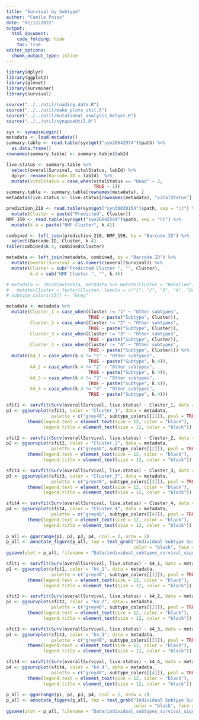 ```yaml
---
title: "Survival by Subtype"
author: "Camilo Posso"
date: "07/12/2022"
output: 
  html_document:
    code_folding: hide
    toc: true
editor_options: 
  chunk_output_type: inline
---
```





```r
library(dplyr)
library(ggplot2)
library(glmnet)
library(survminer)
library(survival)

source("../../util/loading_data.R")
source("../../util/make_plots_util.R")
source("../../util/mutational_analysis_helper.R")
source("../../util/synapseUtil.R")

syn <- synapseLogin()
metadata <- load.metadata()
summary.table <- read.table(syn$get("syn26642974")$path) %>%
  as.data.frame()
rownames(summary.table) <- summary.table$labId

live.status <- summary.table %>%
  select(overallSurvival, vitalStatus, labId) %>%
  dplyr::rename(Barcode.ID = labId)  %>%
  mutate(vitalStatus = case_when(vitalStatus == "Dead" ~ 2,
                                 TRUE ~ 1))
summary.table <- summary.table[rownames(metadata), ]
metadata$live.status <- live.status[rownames(metadata), "vitalStatus"] %>% as.numeric()

```




```r
prediction_210 <- read.table(syn$get("syn30030154")$path, sep = "\t") %>%
  mutate(Cluster = paste("Predicted", Cluster))
NMF_159 <- read.table(syn$get("syn26642544")$path, sep = "\t") %>%
  mutate(k.4 = paste("NMF Cluster", k.4))

combined <- left_join(prediction_210, NMF_159, by = "Barcode.ID") %>% 
  select(Barcode.ID, Cluster, k.4)
table(combined$k.4, combined$Cluster)

metadata <- left_join(metadata, combined, by = "Barcode.ID") %>% 
  mutate(overallSurvival = as.numeric(overallSurvival)) %>%
  mutate(Cluster = sub("Predicted Cluster ", "", Cluster),
         k.4 = sub("NMF Cluster ", "", k.4))

# metadata <- rbind(metadata, metadata %>% mutate(Cluster = "Baseline")) %>%
#   mutate(Cluster = factor(Cluster, levels = c("1", "2", "3", "4", "Baseline")))
# subtype_colors[[5]] <- "Grey"

metadata <- metadata %>%
  mutate(Cluster_1 = case_when(Cluster != "1" ~ "Other subtypes",
                               TRUE ~ paste("Subtype", Cluster)),
         Cluster_2 = case_when(Cluster != "2" ~ "Other subtypes",
                               TRUE ~ paste("Subtype", Cluster)),
         Cluster_3 = case_when(Cluster != "3" ~ "Other subtypes",
                               TRUE ~ paste("Subtype", Cluster)),
         Cluster_4 = case_when(Cluster != "4" ~ "Other subtypes",
                               TRUE ~ paste("Subtype", Cluster))) %>%
  mutate(k4_1 = case_when(k.4 != "1" ~ "Other subtypes",
                               TRUE ~ paste("Subtype", k.4)),
         k4_2 = case_when(k.4 != "2" ~ "Other subtypes",
                               TRUE ~ paste("Subtype", k.4)),
         k4_3 = case_when(k.4 != "3" ~ "Other subtypes",
                               TRUE ~ paste("Subtype", k.4)),
         k4_4 = case_when(k.4 != "4" ~ "Other subtypes",
                               TRUE ~ paste("Subtype", k.4)))
```


```r
sfit1 <- survfit(Surv(overallSurvival, live.status) ~ Cluster_1, data = metadata)
p1 <- ggsurvplot(sfit1, color = "Cluster_1", data = metadata,
                 palette = c("grey40", subtype_colors[[1]]), pval = TRUE, legend.title = "")$plot +
        theme(legend.text = element_text(size = 12, color = "black"),
              legend.title = element_text(size = 12, color = "black"))

sfit2 <- survfit(Surv(overallSurvival, live.status) ~ Cluster_2, data = metadata)
p2 <- ggsurvplot(sfit2, color = "Cluster_2", data = metadata,
                 palette = c("grey40", subtype_colors[[2]]), pval = TRUE, legend.title = "")$plot +
        theme(legend.text = element_text(size = 12, color = "black"),
              legend.title = element_text(size = 12, color = "black"))

sfit3 <- survfit(Surv(overallSurvival, live.status) ~ Cluster_3, data = metadata)
p3 <- ggsurvplot(sfit3, color = "Cluster_3", data = metadata,
                 palette = c("grey40", subtype_colors[[3]]), pval = TRUE, legend.title = "")$plot +
        theme(legend.text = element_text(size = 12, color = "black"),
              legend.title = element_text(size = 12, color = "black"))

sfit4 <- survfit(Surv(overallSurvival, live.status) ~ Cluster_4, data = metadata)
p4 <- ggsurvplot(sfit4, color = "Cluster_4", data = metadata,
                 palette = c("grey40", subtype_colors[[4]]), pval = TRUE, legend.title = "")$plot +
        theme(legend.text = element_text(size = 12, color = "black"),
              legend.title = element_text(size = 12, color = "black"))
        
p_all <- ggarrange(p1, p2, p3, p4, ncol = 2, nrow = 2)
p_all <- annotate_figure(p_all, top = text_grob("Individual Subtype Survival Significance - 210 patients", 
                                                color = "black", face = "bold", size = 14))
ggsave(plot = p_all, filename = "Data/individual_subtypes_survival_significance_210.pdf", height = 10, width = 10)


```




```r
sfit1 <- survfit(Surv(overallSurvival, live.status) ~ k4_1, data = metadata %>% filter(!is.na(k.4)))
p1 <- ggsurvplot(sfit1, color = "k4_1", data = metadata,
                 palette = c("grey40", subtype_colors[[1]]), pval = TRUE, legend.title = "")$plot +
        theme(legend.text = element_text(size = 12, color = "black"),
              legend.title = element_text(size = 12, color = "black"))

sfit2 <- survfit(Surv(overallSurvival, live.status) ~ k4_2, data = metadata %>% filter(!is.na(k.4)))
p2 <- ggsurvplot(sfit2, color = "k4_2", data = metadata,
                 palette = c("grey40", subtype_colors[[2]]), pval = TRUE, legend.title = "")$plot +
        theme(legend.text = element_text(size = 12, color = "black"),
              legend.title = element_text(size = 12, color = "black"))

sfit3 <- survfit(Surv(overallSurvival, live.status) ~ k4_3, data = metadata %>% filter(!is.na(k.4)))
p3 <- ggsurvplot(sfit3, color = "k4_3", data = metadata,
                 palette = c("grey40", subtype_colors[[3]]), pval = TRUE, legend.title = "")$plot +
        theme(legend.text = element_text(size = 12, color = "black"),
              legend.title = element_text(size = 12, color = "black"))

sfit4 <- survfit(Surv(overallSurvival, live.status) ~ k4_4, data = metadata %>% filter(!is.na(k.4)))
p4 <- ggsurvplot(sfit4, color = "k4_4", data = metadata,
                 palette = c("grey40", subtype_colors[[4]]), pval = TRUE, legend.title = "")$plot +
        theme(legend.text = element_text(size = 12, color = "black"),
              legend.title = element_text(size = 12, color = "black"))
        
p_all <- ggarrange(p1, p2, p3, p4, ncol = 2, nrow = 2)
p_all <- annotate_figure(p_all, top = text_grob("Individual Subtype Survival Significance - 159 patients", 
                                                color = "black", face = "bold", size = 14))
ggsave(plot = p_all, filename = "Data/individual_subtypes_survival_significance_159.pdf", height = 10, width = 10)


```



